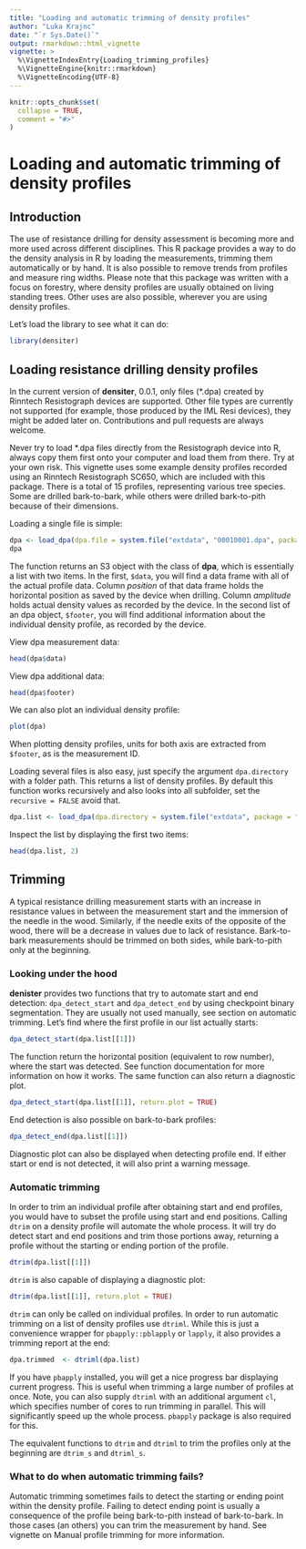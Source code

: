 ```yaml
---
title: "Loading and automatic trimming of density profiles"
author: "Luka Krajnc"
date: "`r Sys.Date()`"
output: rmarkdown::html_vignette
vignette: >
  %\VignetteIndexEntry{Loading_trimming_profiles}
  %\VignetteEngine{knitr::rmarkdown}
  %\VignetteEncoding{UTF-8}
---
```


```r
knitr::opts_chunk$set(
  collapse = TRUE,
  comment = "#>"
)
```

# Loading and automatic trimming of density profiles
## Introduction
The use of resistance drilling for density assessment is becoming more and more used across different disciplines. This R package provides a way to do the density analysis in R by loading the measurements, trimming them automatically or by hand. It is also possible to remove trends from profiles and measure ring widths. Please note that this package was written with a focus on forestry, where density profiles are usually obtained on living standing trees. Other uses are also possible, wherever you are using density profiles.

Let's load the library to see what it can do:
```r
library(densiter)
```


## Loading resistance drilling density profiles
In the current version of **densiter**, 0.0.1, only files (*.dpa) created by Rinntech Resistograph devices are supported. Other file types are currently not supported (for example, those produced by the IML Resi devices), they might be added later on. Contributions and pull requests are always welcome.

Never try to load *.dpa files directly from the Resistograph device into R, always copy them first onto your computer and load them from there. Try at your own risk. This vignette uses some example density profiles recorded using an Rinntech Resistograph SC650, which are included with this package. There is a total of 15 profiles, representing various tree species. Some are drilled bark-to-bark, while others were drilled bark-to-pith because of their dimensions.

Loading a single file is simple:
```r
dpa <- load_dpa(dpa.file = system.file("extdata", "00010001.dpa", package = "densiter"))
dpa
```

The function returns an S3 object with the class of **dpa**, which is essentially a list with two items. In the first, `$data`, you will find a data frame with all of the actual profile data. Column *position* of that data frame holds the horizontal position as saved by the device when drilling. Column *amplitude* holds actual density values as recorded by the device. In the second list of an dpa object, `$footer`, you will find additional information about the individual density profile, as recorded by the device.

View dpa measurement data:
```r
head(dpa$data)
```

View dpa additional data:
```r
head(dpa$footer)
```

We can also plot an individual density profile:
```r
plot(dpa)
```

When plotting density profiles, units for both axis are extracted from `$footer`, as is the measurement ID.

Loading several files is also easy, just specify the argument `dpa.directory` with a folder path. This returns a list of density profiles. By default this function works recursively and also looks into all subfolder, set the `recursive = FALSE` avoid that.
```r
dpa.list <- load_dpa(dpa.directory = system.file("extdata", package = "densiter"))
```

Inspect the list by displaying the first two items:
```r
head(dpa.list, 2)
```

## Trimming
A typical resistance drilling measurement starts with an increase in resistance values in between the measurement start and the immersion of the needle in the wood. Similarly, if the needle exits of the opposite of the wood, there will be a decrease in values due to lack of resistance. Bark-to-bark measurements should be trimmed on both sides, while bark-to-pith only at the beginning.

### Looking under the hood
**denister** provides two functions that try to automate start and end detection: `dpa_detect_start` and `dpa_detect_end` by using checkpoint binary segmentation. They are usually not used manually, see section on automatic trimming. Let's find where the first profile in our list actually starts:
```r
dpa_detect_start(dpa.list[[1]])
```

The function return the horizontal position (equivalent to row number), where the start was detected. See function documentation for more information on how it works. The same function can also return a diagnostic plot.
```r
dpa_detect_start(dpa.list[[1]], return.plot = TRUE)
```

End detection is also possible on bark-to-bark profiles:
```r
dpa_detect_end(dpa.list[[1]])
```

Diagnostic plot can also be displayed when detecting profile end. If either start or end is not detected, it will also print a warning message.

### Automatic trimming
In order to trim an individual profile after obtaining start and end profiles, you would have to subset the profile using start and end positions. Calling `dtrim` on a density profile will automate the whole process. It will try do detect start and end positions and trim those portions away, returning a profile without the starting or ending portion of the profile.
```r
dtrim(dpa.list[[1]])
```

`dtrim` is also capable of displaying a diagnostic plot:
```r
dtrim(dpa.list[[1]], return.plot = TRUE)
```

`dtrim` can only be called on individual profiles. In order to run automatic trimming on a list of density profiles use `dtriml`. While this is just a convenience wrapper for `pbapply::pblapply` or `lapply`, it also provides a trimming report at the end:

```r
dpa.trimmed  <- dtriml(dpa.list)
```

If you have `pbapply` installed, you will get a nice progress bar displaying current progress. This is useful when trimming a large number of profiles at once. Note, you can also supply `dtriml` with an additional argument `cl`, which specifies number of cores to run trimming in parallel. This will significantly speed up the whole process. `pbapply` package is also required for this.

The equivalent functions to `dtrim` and `dtriml` to trim the profiles only at the beginning are `dtrim_s` and `dtriml_s`.

### What to do when automatic trimming fails?
Automatic trimming sometimes fails to detect the starting or ending point within the density profile. Failing to detect ending point is usually a consequence of the profile being bark-to-pith instead of bark-to-bark. In those cases (an others) you can trim the measurement by hand. See vignette on Manual profile trimming for more information.



